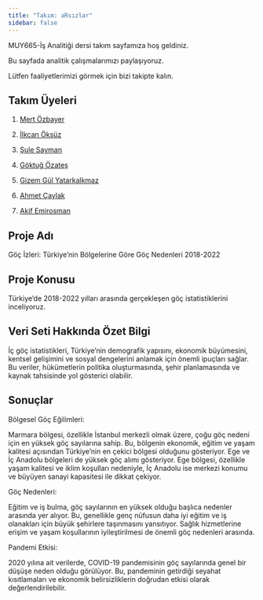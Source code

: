 ```yaml
---
title: "Takım: aRsızlar"
sidebar: false 
---
```


MUY665-İş Analitiği dersi takım sayfamıza hoş geldiniz.

Bu sayfada analitik çalışmalarımızı paylaşıyoruz.

Lütfen faaliyetlerimizi görmek için bizi takipte kalın.


## Takım Üyeleri 

1.  [Mert Özbayer](/takim/mertozbayer.qmd "Mert Özbayer")

2.  [İlkcan Öksüz](/takim/ilkcanoksuz.qmd "İlkcan Öksüz")

3.  [Şule Sayman](/takim/sulesayman.qmd "Şule Sayman")

4.  [Göktuğ Özateş](/takim/goktugozates.qmd "Göktuğ Özateş")

5.  [Gizem Gül Yatarkalkmaz](/takim/gizemgul.qmd "Gizem Gül Yatarkalkmaz")

6.  [Ahmet Çaylak](/takim/ahmetcaylak.qmd "Ahmet Çaylak")

7.  [Akif Emirosman](/takim/akifemirosman.qmd "Akif Emirosman")

## Proje Adı

Göç İzleri: Türkiye'nin Bölgelerine Göre Göç Nedenleri 2018-2022

## Proje Konusu

Türkiye'de 2018-2022 yılları arasında gerçekleşen göç istatistiklerini inceliyoruz.

## Veri Seti Hakkında Özet Bilgi

İç göç istatistikleri, Türkiye'nin demografik yapısını, ekonomik büyümesini, kentsel gelişimini ve sosyal dengelerini anlamak için önemli ipuçları sağlar. Bu veriler, hükümetlerin politika oluşturmasında, şehir planlamasında ve kaynak tahsisinde yol gösterici olabilir.

## Sonuçlar

Bölgesel Göç Eğilimleri:

Marmara bölgesi, özellikle İstanbul merkezli olmak üzere, çoğu göç nedeni için en yüksek göç sayılarına sahip. Bu, bölgenin ekonomik, eğitim ve yaşam kalitesi açısından Türkiye'nin en çekici bölgesi olduğunu gösteriyor. Ege ve İç Anadolu bölgeleri de yüksek göç alımı gösteriyor. Ege bölgesi, özellikle yaşam kalitesi ve iklim koşulları nedeniyle, İç Anadolu ise merkezi konumu ve büyüyen sanayi kapasitesi ile dikkat çekiyor.

Göç Nedenleri:

Eğitim ve iş bulma, göç sayılarının en yüksek olduğu başlıca nedenler arasında yer alıyor. Bu, genellikle genç nüfusun daha iyi eğitim ve iş olanakları için büyük şehirlere taşınmasını yansıtıyor. Sağlık hizmetlerine erişim ve yaşam koşullarının iyileştirilmesi de önemli göç nedenleri arasında.

Pandemi Etkisi:

2020 yılına ait verilerde, COVID-19 pandemisinin göç sayılarında genel bir düşüşe neden olduğu görülüyor. Bu, pandeminin getirdiği seyahat kısıtlamaları ve ekonomik belirsizliklerin doğrudan etkisi olarak değerlendirilebilir.
